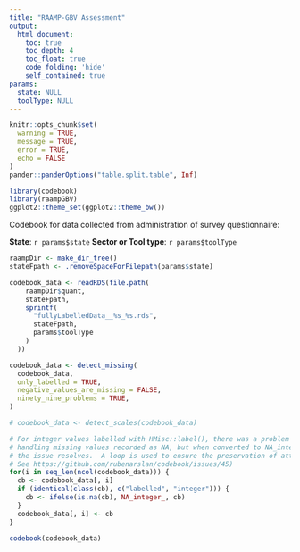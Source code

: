 ```yaml
---
title: "RAAMP-GBV Assessment"
output:
  html_document:
    toc: true
    toc_depth: 4
    toc_float: true
    code_folding: 'hide'
    self_contained: true
params:
  state: NULL
  toolType: NULL
---
```


```r
knitr::opts_chunk$set(
  warning = TRUE,
  message = TRUE,
  error = TRUE, 
  echo = FALSE
)
pander::panderOptions("table.split.table", Inf)
```

```r
library(codebook)
library(raampGBV)
ggplot2::theme_set(ggplot2::theme_bw())
```

Codebook for data collected from administration of survey questionnaire:

**State**: `r params$state`
**Sector or Tool type**: `r params$toolType`

```r
raampDir <- make_dir_tree()
stateFpath <- .removeSpaceForFilepath(params$state)

codebook_data <- readRDS(file.path(
    raampDir$quant,
    stateFpath,
    sprintf(
      "fullyLabelledData__%s_%s.rds",
      stateFpath,
      params$toolType
    )
  ))

codebook_data <- detect_missing(
  codebook_data,
  only_labelled = TRUE,
  negative_values_are_missing = FALSE,
  ninety_nine_problems = TRUE,
)

# codebook_data <- detect_scales(codebook_data)
```

  
```r
# For integer values labelled with HMisc::label(), there was a problem
# handling missing values recorded as NA, but when converted to NA_integer_,
# the issue resolves.  A loop is used to ensure the preservation of attributes.
# See https://github.com/rubenarslan/codebook/issues/45)
for(i in seq_len(ncol(codebook_data))) {
  cb <- codebook_data[, i]
  if (identical(class(cb), c("labelled", "integer"))) {
    cb <- ifelse(is.na(cb), NA_integer_, cb)
  }
  codebook_data[, i] <- cb
}

codebook(codebook_data)
```
